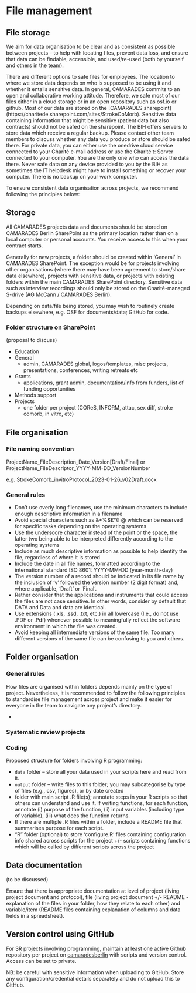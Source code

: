# File management

## File storage

We aim for data organisation to be clear and as consistent as possible between projects -- to help with locating files, prevent data loss, and ensure that data can be findable, accessible, and used/re-used (both by yourself and others in the team).

There are different options to safe files for employees. The location to where we store data depends on who is supposed to be using it and whether it entails sensitive data. In general, CAMARADES commits to an open and collaborative working attitude. Therefore, we safe most of our files either in a cloud storage or in an open repository such as osf.io or github. Most of our data are stored on the [CAMARADES sharepoint] (https://charitede.sharepoint.com/sites/StrokeCoMorb). Sensitive data containing information that might be sensitive (patient data but also contracts) should not be safed on the sharepoint. The BIH offers servers to store data which receive a regular backup. Please contact other team members to discuss whether any data you produce or store should be safed there. For private data, you can either use the onedrive cloud service connected to your Charité e-mail address or use the Charité t: Server connected to your computer. You are the only one who can access the data there. Never safe data on any device provided to you by the BIH as sometimes the IT helpdesk might have to install something or recover your computer. There is no backup on your work computer.

To ensure consistent data organisation across projects, we recommend following the principles below:

## Storage

All CAMARADES projects data and documents should be stored on CAMARADES Berlin SharePoint as the primary location rather than on a local computer or personal accounts. You receive access to this when your contract starts. 

Generally for new projects, a folder should be created within 'General' in CAMARADES SharePoint. The exception would be for projects involving other organisations (where there may have been agreement to store/share data elsewhere), projects with sensitive data, or projects with existing folders within the main CAMARADES SharePoint directory.
Sensitive data such as interview recordings should only be stored on the Charité-managed S-drive (AG McCann / CAMARADES Berlin).

Depending on data/file being stored, you may wish to routinely create backups elsewhere, e.g. OSF for documents/data; GitHub for code.

### Folder structure on SharePoint
(proposal to discuss)

- Education
- General
  - admin, CAMARADES global, logos/templates, misc projects, presentations, conferences, writing retreats etc
- Grants
  - applications, grant admin, documentation/info from funders, list of funding opportunities
- Methods support
- Projects
  - one folder per project (COReS, INFORM, attac, sex diff, stroke comorb, in vitro, etc)

## File organisation

### File naming convention

ProjectName_FileDescription_Date_Version[Draft/Final] or ProjectName_FileDescriptor_YYYY-MM-DD_VersionNumber

e.g. StrokeComorb_invitroProtocol_2023-01-26_v02Draft.docx

### General rules 

- Don't use overly long filenames, use the minimum characters to include enough descriptive information in a filename
- Avoid special characters such as &*%$£°{! @ which can be reserved for specific tasks depending on the operating systems
- Use the underscore character instead of the point or the space, the latter two being able to be interpreted differently according to the operating systems
- Include as much descriptive information as possible to help identify the file, regardless of where it is stored
- Include the date in all file names, formatted according to the international standard ISO 8601: YYYY-MM-DD (year-month-day)
- The version number of a record should be indicated in its file name by the inclusion of 'v' followed the version number (2 digit format) and, where applicable, 'Draft' or 'Final'.
- Rather consider that the applications and instruments that could access the files are not case sensitive. In other words, consider by default that DATA and Data and data are identical.
- Use extensions (.xls, .ssd, .txt, etc.) in all lowercase (I.e., do not use .PDF or .Pdf) whenever possible to meaningfully reflect the software environment in which the file was created.
- Avoid keeping all intermediate versions of the same file. Too many different versions of the same file can be confusing to you and others.

## Folder organisation

### General rules

How files are organised within folders depends mainly on the type of project. Nevertheless, it is recommended to follow the following principles to standardise file management across project and make it easier for everyone in the team to navigate any project's directory.

- 

### Systematic review projects

### Coding

Proposed structure for folders involving R programming:

- `data` folder -- store all your data used in your scripts here and read from it.
- `output` folder -- write files to this folder; you may subcategorise by type of files (e.g., csv, figures), or by date created
- folder with main script .R file(s); annotate steps in your R scripts so that others can understand and use it. If writing functions, for each function, annotate (i) purpose of the function, (ii) input variables (including type of variable), (iii) what does the function returns.
- If there are multiple .R files within a folder, include a README file that summarises purpose for each script.
- “R” folder (optional) to store ‘configure.R’ files containing configuration info shared across scripts for the project +/- scripts containing functions which will be called by different scripts across the project

## Data documentation

(to be discussed)

Ensure that there is appropriate documentation at level of project (living project document and protocol), file (living project document +/- README - explanation of the files in your folder, how they relate to each other) and variable/item (README files containing explanation of columns and data fields in a spreadsheet).

## Version control using GitHub

For SR projects involving programming, maintain at least one active Github repository per project on [camaradesberlin](https://github.com/camaradesberlin/) with scripts and version control. Access can be set to private.

NB: be careful with sensitive information when uploading to GitHub. Store any configuration/credential details separately and do not upload this to GitHub.
